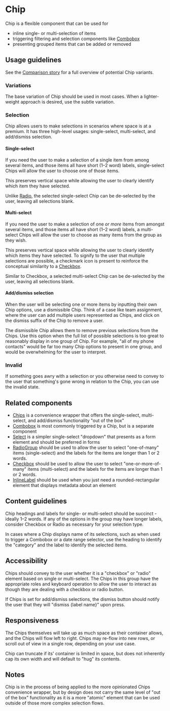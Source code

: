 
<Meta title="Components/Selections/Chip" />

# Chip

Chip is a flexible component that can be used for 
- inline single- or multi-selection of items
- triggering filtering and selection components like [Combobox](../?path=/docs/components-selections-combobox--docs)
- presenting grouped items that can be added or removed

<Canvas>
  <Chip label="Gavin Messina">
    <Chip.Prefix>
      <Avatar size="small" imageUrl="https://images.unsplash.com/photo-1669475535925-a011d7c31d45?q=80&w=1886&auto=format&fit=crop&ixlib=rb-4.0.3&ixid=M3wxMjA3fDB8MHxwaG90by1wYWdlfHx8fGVufDB8fHx8fA%3D%3D" />
    </Chip.Prefix>
    <Chip.Suffix>
      <Icon name="cross" size="small" />
    </Chip.Suffix> 
  </Chip>
</Canvas>

## Usage guidelines

See the [Comparison story](../?path=/story/components-selections-chip-web-comparisons--all) 
for a full overview of potential Chip variants.

### Variations

The base variation of Chip should be used in most cases. When a lighter-weight approach
is desired, use the subtle variation.

<Canvas>
  <Flex template={["shrink", "shrink"]} direction="row" gap="small">
    <Chip label="Base" />
    <Chip label="Subtle" variation="subtle" />
  </Flex>
</Canvas>

### Selection

Chip allows users to make selections in scenarios where space
is at a premium. It has three high-level usages: single-select, multi-select,
and add/dismiss selection.

#### Single-select

If you need the user to make a selection of a single item from among several
items, and those items all have short (1–2 word) labels, single-select Chips
will allow the user to choose one of those items.

This preserves vertical space while allowing the user to clearly identify which
item they have selected.

Unlike [Radio](../?path=/docs/components-forms-and-inputs-radiogroup--docs), the
selected single-select Chip can be de-selected by the user, leaving all
selections blank.

<Canvas>
  <Flex template={["shrink", "shrink", "shrink", "shrink"]} direction="row" gap="small">
    <Chip label="Option 1" variation="subtle" />
    <Chip label="Option 2">
      <Chip.Suffix>
        <Icon name="checkmark" size="small" color="interactiveSubtle" />
      </Chip.Suffix> 
    </Chip>
    <Chip label="Option 3" variation="subtle" />
    <Chip label="Option 4" variation="subtle" />
  </Flex>
</Canvas>

#### Multi-select

If you need the user to make a selection of one _or more_ items from amongst
several items, and those items all have short (1–2 word) labels, a multi-select
Chips will allow the user to choose as many items from the group as they wish.

This preserves vertical space while allowing the user to clearly identify which
items they have selected. To signify to the user that multiple selections are
possible, a checkmark icon is present to reinforce the conceptual similarity to
a [Checkbox](../?path=/docs/components-selections-checkbox--docs).

Similar to Checkbox, a selected multi-select Chip can be de-selected by the
user, leaving all selections blank.

<Canvas>
  <Flex template={["shrink", "shrink", "shrink", "shrink"]} direction="row" gap="small">
    <Chip label="Option 1">
      <Chip.Suffix>
        <Icon name="checkmark" size="small" color="interactiveSubtle" />
      </Chip.Suffix> 
    </Chip>
    <Chip label="Option 2">
      <Chip.Suffix>
        <Icon name="checkmark" size="small" color="interactiveSubtle" />
      </Chip.Suffix> 
    </Chip>
    <Chip label="Option 3" variation="subtle" />
    <Chip label="Option 4" >
      <Chip.Suffix>
        <Icon name="checkmark" size="small" color="interactiveSubtle" />
      </Chip.Suffix> 
    </Chip>
  </Flex>
</Canvas>

#### Add/dismiss selection

When the user will be selecting one or more items by inputting their own Chip
options, use a dismissible Chip. Think of a case like team assignment, where
the user can add multiple users represented as Chips, and click on the dismiss
suffix of the Chip to remove a user.

The dismissible Chip allows them to remove previous selections from the Chips.
Use this option when the full list of possible selections is too great to
reasonably display in one group of Chip. For example, "all of my phone contacts"
would be far too many Chip options to present in one group, and would be
overwhelming for the user to interpret.

<Canvas>
  <Flex template={["shrink", "shrink", "shrink", "shrink", "shrink"]} direction="row" gap="small">
    <Chip label="Add" variation="subtle">
      <Chip.Suffix>
        <Icon name="add" size="small" color="interactiveSubtle" />
      </Chip.Suffix> 
    </Chip>
    <Chip label="Option 1">
      <Chip.Suffix>
        <Icon name="cross" size="small" color="interactiveSubtle" />
      </Chip.Suffix> 
    </Chip>
    <Chip label="Option 2">
      <Chip.Suffix>
        <Icon name="cross" size="small" color="interactiveSubtle" />
      </Chip.Suffix> 
    </Chip>
    <Chip label="Option 3"  >
      <Chip.Suffix>
        <Icon name="cross" size="small" color="interactiveSubtle" />
      </Chip.Suffix> 
    </Chip>
    <Chip label="Option 4" >
      <Chip.Suffix>
        <Icon name="cross" size="small" color="interactiveSubtle" />
      </Chip.Suffix> 
    </Chip>
  </Flex>
</Canvas>

### Invalid

If something goes awry with a selection or you otherwise need to convey to the user
that something's gone wrong in relation to the Chip, you can use the invalid state.

<Canvas>
  <Chip label="Select team" invalid>
    <Chip.Prefix>
      <Icon name="alert" size="small" />
    </Chip.Prefix> 
  </Chip>
</Canvas>

## Related components

- [Chips](../?path=/docs/components-selections-chips--docs) is a convenience wrapper
  that offers the single-select, multi-select, and add/dismiss functionality "out of the box"
- [Combobox](../?path=/docs/components-selections-combobox--docs) is most commonly
  triggered by a Chip, but is a separate component
- [Select](../?path=/docs/components-selections-select--docs) is a simpler single-select
  "dropdown" that presents as a form element and should be preferred in forms
- [RadioGroup](../?path=/docs/components-forms-and-inputs-radiogroup--docs)
  should be used to allow the user to select "one-of-many" items (single-select)
  and the labels for the items are longer than 1 or 2 words.
- [Checkbox](../?path=/docs/components-selections-checkbox--docs) should be used
  to allow the user to select "one-or-more-of-many" items (multi-select) and the
  labels for the items are longer than 1 or 2 words.
- [InlineLabel](../?path=/docs/components-status-and-feedback-inlinelabel--docs)
  should be used when you just need a rounded-rectangular element that displays 
  metadata about an element

## Content guidelines

Chip headings and labels for single- or multi-select should be succinct - ideally 1–2 words. 
If any of the options in the group may have longer labels, consider Checkbox or Radio as necessary 
for your selection type.

In cases where a Chip displays name of its selections, such as when used to trigger 
a Combobox or a date range selector, use the heading to identify the "category" and 
the label to identify the selected items.

## Accessibility

Chips should convey to the user whether it is a "checkbox" or "radio" element
based on single or multi-select. The Chips in this group have the appropriate
roles and keyboard operation to allow the user to interact as though they are
dealing with a checkbox or radio button.

If Chips is set for add/dismiss selections, the dismiss button should notify the
user that they will "dismiss \{label name\}" upon press.


## Responsiveness

The Chips themselves will take up as much space as their container allows, and
the Chips will flow left to right. Chips may re-flow into new rows, or scroll
out of view in a single row, depending on your use case.

Chip can truncate if its' container is limited in space, but does not inherently
cap its own width and will default to "hug" its contents.


## Notes

Chip is in the process of being applied to the more opinionated Chips convenience wrapper,
but by design does not carry the same level of "out of the box" functionality as it is a more
"atomic" element that can be used outside of those more complex selection flows.
